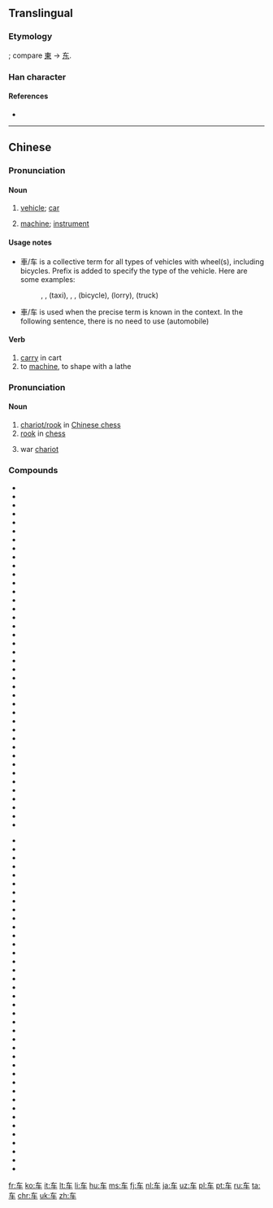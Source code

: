 {{also|車}}
==Translingual==
{{stroke order|type=animate}}
{{zh-hanzi-box|车|[[車]]}}

===Etymology===
{{Han simp|車}}; compare [[東]] → [[东]].

===Han character===
{{Han char|rn=159|rad=车|as=00|sn=4|four=|canj=大手 (KQ)}}

====References====
* {{Han ref|kx=1250.241|hdz=53511.020|uh=8F66|ud=36710}}

----

==Chinese==
{{zh-hanzi-box|[[车]]|[[車]]}}

===Pronunciation===
{{zh-pron
|m=chē
|c=ce1
|h=poj=chha
|mn=chhia
|w=1tsho
|ma=y
|cat=n,v
}}

====Noun====
{{zh-noun|mw={{zh-l|輛|辆}}}}

# {{context|Beginning Mandarin|lang=zh|sort=che1}} [[vehicle]]; [[car]]
# {{context|Beginning Mandarin|lang=zh|sort=che1}} [[machine]]; [[instrument]]

====Usage notes====
* 車/车 is a collective term for all types of vehicles with wheel(s), including bicycles. Prefix is added to specify the type of the vehicle. Here are some examples:
*: {{zh-l|公共汽車|公共汽车|bus}}, {{zh-l|出租車|出租车}} , {{zh-l|計程車|计程车}} (taxi), {{zh-l|火車|火车|train}} , {{zh-l|自行車|自行车}} , {{zh-l|脚踏車|脚踏车}} (bicycle), {{zh-l|货車|货车}} (lorry), {{zh-l|卡車|卡车}} (truck)
*: {{zh-usex|开车|to drive|in_notes=y}}
* 車/车 is used when the precise term is known in the context. In the following sentence, there is no need to use {{zh-l|气車|气车}} (automobile)
*: {{zh-usex|能 不 能 借用 一下 你 的 车？|I wonder if you could lend me your car?)|in_notes=y}}


====Verb====
{{zh-verb}}

# [[carry]] in cart
# to [[machine]], to shape with a lathe

===Pronunciation===
{{zh-pron
|m=jū
|c=geoi1
|h=ki
|mn=ki/ku
|w=1jy
|cat=n
}}

====Noun====
{{zh-noun}}

# [[w:Chinese_chess#Chariot.2FRook|chariot/rook]] in [[w:Xiangqi|Chinese chess]]
# [[rook]] in [[chess]]
# {{cx|archaic}} war [[chariot]] 

===Compounds===
{{rel-top}}
{{top2}}
* {{zh-l|车把}}
* {{zh-l|车把势}}
* {{zh-l|车帮}}
* {{zh-l|车厂}}
* {{zh-l|车场}}
* {{zh-l|车床}}
* {{zh-l|车次}}
* {{zh-l|车刀}}
* {{zh-l|车到山前必有路}}
* {{zh-l|车道}}
* {{zh-l|车道沟}}
* {{zh-l|车灯}}
* {{zh-l|车队}}
* {{zh-l|车份儿}}
* {{zh-l|车夫}}
* {{zh-l|车工}}
* {{zh-l|车公里}}
* {{zh-l|车钩}}
* {{zh-l|车轱辘}}
* {{zh-l|车轱辘话}}
* {{zh-l|车轱辘会}}
* {{zh-l|车祸}}
* {{zh-l|车技}}
* {{zh-l|车驾}}
* {{zh-l|车间}}
* {{zh-l|车间文学}}
* {{zh-l|车库}}
* {{zh-l|车筐}}
* {{zh-l|车况}}
* {{zh-l|车老板}}
* {{zh-l|车辆}}
* {{zh-l|车裂}}
* {{zh-l|车铃}}
* {{zh-l|车流}}
* {{zh-l|车轮}}
* {{zh-l|车轮}}
* {{zh-l|车轮战}}
* {{zh-l|车马费}}
* {{zh-l|车门}}
* {{zh-l|车棚}}
{{mid2}}
* {{zh-l|车篷}}
* {{zh-l|车皮}}
* {{zh-l|车票}}
* {{zh-l|车前}}
* {{zh-l|车前子}}
* {{zh-l|车钱}}
* {{zh-l|车圈}}
* {{zh-l|车身}}
* {{zh-l|车手}}
* {{zh-l|车水马龙}}
* {{zh-l|车速}}
* {{zh-l|车胎}}
* {{zh-l|车条}}
* {{zh-l|车头}}
* {{zh-l|车瓦}}
* {{zh-l|车位}}
* {{zh-l|车厢}}
* {{zh-l|车箱}}
* {{zh-l|车削}}
* {{zh-l|车辕}}
* {{zh-l|车载斗量}}
* {{zh-l|车闸}}
* {{zh-l|车站}}
* {{zh-l|车照}}
* {{zh-l|车辙}}
* {{zh-l|车轴}}
* {{zh-l|车主}}
* {{zh-l|车资}}
* {{zh-l|车子}}
* {{zh-l|车组}}
* {{zh-l|出租车}}
* {{zh-l|滑板车}}
* {{zh-l|滑行车}}
* {{zh-l|火车}}
* {{zh-l|机车}}
* {{zh-l|开车}}
* {{zh-l|摩托自行车}}
* {{zh-l|汽车}}
* {{zh-l|自行车}}
{{bottom}}
{{rel-bottom}}

[[Category:CJKV radicals| ]]

[[fr:车]]
[[ko:车]]
[[it:车]]
[[lt:车]]
[[li:车]]
[[hu:车]]
[[ms:车]]
[[fj:车]]
[[nl:车]]
[[ja:车]]
[[uz:车]]
[[pl:车]]
[[pt:车]]
[[ru:车]]
[[ta:车]]
[[chr:车]]
[[uk:车]]
[[zh:车]]